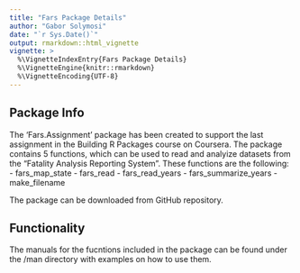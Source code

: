 ---
title: "Fars Package Details"
author: "Gabor Solymosi"
date: "`r Sys.Date()`"
output: rmarkdown::html_vignette
vignette: >
  %\VignetteIndexEntry{Fars Package Details}
  %\VignetteEngine{knitr::rmarkdown}
  %\VignetteEncoding{UTF-8}
---

## Package Info

The 'Fars.Assignment' package has been created to support the last assignment in the Building R Packages course on Coursera. The package contains 5 functions, which can be used to read and analyize datasets from the "Fatality Analysis Reporting System". These functions are the following:
- fars_map_state
- fars_read
- fars_read_years
- fars_summarize_years
- make_filename

The package can be downloaded from GitHub repository.

## Functionality

The manuals for the fucntions included in the package can be found under the /man directory with examples on how to use them.





